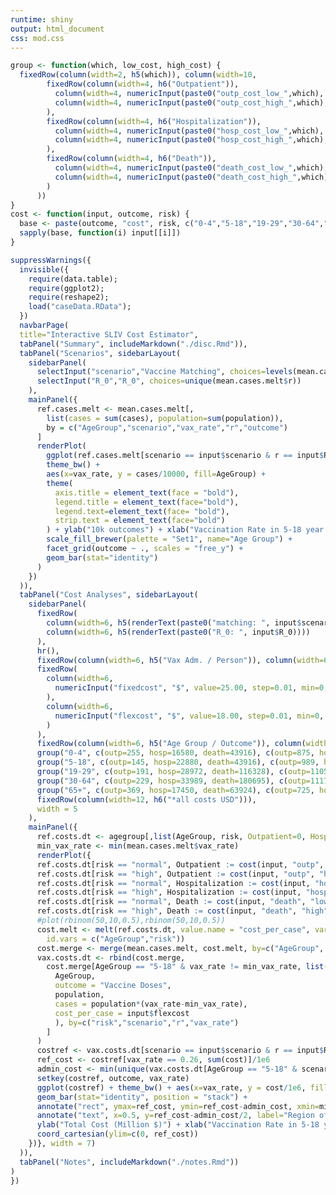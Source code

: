 ```yaml
---
runtime: shiny
output: html_document
css: mod.css
---
```

```r
group <- function(which, low_cost, high_cost) {
  fixedRow(column(width=2, h5(which)), column(width=10,
        fixedRow(column(width=4, h6("Outpatient")), 
          column(width=4, numericInput(paste0("outp_cost_low_",which), "$", value=low_cost["outp"], step=0.01, min=0, max=10e4)),
          column(width=4, numericInput(paste0("outp_cost_high_",which), "$", value=high_cost["outp"], step=0.01, min=0, max=10e4))
        ),
        fixedRow(column(width=4, h6("Hospitalization")), 
          column(width=4, numericInput(paste0("hosp_cost_low_",which), "$", value=low_cost["hosp"], step=0.01, min=0, max=10e4)),
          column(width=4, numericInput(paste0("hosp_cost_high_",which), "$", value=high_cost["hosp"], step=0.01, min=0, max=10e4))
        ),
        fixedRow(column(width=4, h6("Death")), 
          column(width=4, numericInput(paste0("death_cost_low_",which), "$", value=low_cost["death"], step=0.01, min=0, max=10e4)),
          column(width=4, numericInput(paste0("death_cost_high_",which), "$", value=high_cost["death"], step=0.01, min=0, max=10e4))
        )
      ))
}
cost <- function(input, outcome, risk) {
  base <- paste(outcome, "cost", risk, c("0-4","5-18","19-29","30-64","65+"), sep="_")
  sapply(base, function(i) input[[i]])
}

suppressWarnings({
  invisible({
    require(data.table);
    require(ggplot2);
    require(reshape2);
    load("caseData.RData");
  })
  navbarPage(
  title="Interactive SLIV Cost Estimator",
  tabPanel("Summary", includeMarkdown("./disc.Rmd")),
  tabPanel("Scenarios", sidebarLayout(
    sidebarPanel(
      selectInput("scenario","Vaccine Matching", choices=levels(mean.cases.melt$scenario)),
      selectInput("R_0","R_0", choices=unique(mean.cases.melt$r))
    ),
    mainPanel({
      ref.cases.melt <- mean.cases.melt[,
        list(cases = sum(cases), population=sum(population)),
        by = c("AgeGroup","scenario","vax_rate","r","outcome")
      ]
      renderPlot(
        ggplot(ref.cases.melt[scenario == input$scenario & r == input$R_0 & outcome != "OTC"]) + 
        theme_bw() +
        aes(x=vax_rate, y = cases/10000, fill=AgeGroup) +
        theme(
          axis.title = element_text(face = "bold"),
          legend.title = element_text(face="bold"),
          legend.text=element_text(face= "bold"),
          strip.text = element_text(face="bold")
        ) + ylab("10k outcomes") + xlab("Vaccination Rate in 5-18 year olds") +
        scale_fill_brewer(palette = "Set1", name="Age Group") +
        facet_grid(outcome ~ ., scales = "free_y") +
        geom_bar(stat="identity")
      )
    })
  )),
  tabPanel("Cost Analyses", sidebarLayout(
    sidebarPanel(
      fixedRow(
        column(width=6, h5(renderText(paste0("matching: ", input$scenario)))),
        column(width=6, h5(renderText(paste0("R_0: ", input$R_0))))
      ),
      hr(),
      fixedRow(column(width=6, h5("Vax Adm. / Person")), column(width=6, h5("Vax Dose"))),
      fixedRow(
        column(width=6, 
          numericInput("fixedcost", "$", value=25.00, step=0.01, min=0, max=10e4)
        ), 
        column(width=6,
          numericInput("flexcost", "$", value=18.00, step=0.01, min=0, max=10e4)
        )
      ),
      fixedRow(column(width=6, h5("Age Group / Outcome")), column(width=3, h5("Low Risk")), column(width=3, h5("High Risk"))),
      group("0-4", c(outp=255, hosp=16580, death=43916), c(outp=875, hosp=124344, death=408333)),
      group("5-18", c(outp=145, hosp=22880, death=43916), c(outp=989, hosp=312736, death=408333)),
      group("19-29", c(outp=191, hosp=28972, death=116328), c(outp=1105, hosp=72723, death=115648)),
      group("30-64", c(outp=229, hosp=33989, death=180695), c(outp=1117, hosp=62951, death=181102)),
      group("65+", c(outp=369, hosp=17450, death=63924), c(outp=725, hosp=25525, death=50305)),
      fixedRow(column(width=12, h6("*all costs USD"))),
      width = 5
    ),
    mainPanel({ 
      ref.costs.dt <- agegroup[,list(AgeGroup, risk, Outpatient=0, Hospitalization=0, Death=0)]
      min_vax_rate <- min(mean.cases.melt$vax_rate)
      renderPlot({
      ref.costs.dt[risk == "normal", Outpatient := cost(input, "outp", "low") ]
      ref.costs.dt[risk == "high", Outpatient := cost(input, "outp", "high") ]
      ref.costs.dt[risk == "normal", Hospitalization := cost(input, "hosp", "low") ]
      ref.costs.dt[risk == "high", Hospitalization := cost(input, "hosp", "high") ]
      ref.costs.dt[risk == "normal", Death := cost(input, "death", "low") ]
      ref.costs.dt[risk == "high", Death := cost(input, "death", "high") ]
      #plot(rbinom(50,10,0.5),rbinom(50,10,0.5))
      cost.melt <- melt(ref.costs.dt, value.name = "cost_per_case", variable.name = "outcome",
        id.vars = c("AgeGroup","risk"))
      cost.merge <- merge(mean.cases.melt, cost.melt, by=c("AgeGroup", "outcome", "risk"))
      vax.costs.dt <- rbind(cost.merge,
        cost.merge[AgeGroup == "5-18" & vax_rate != min_vax_rate, list(
          AgeGroup,
          outcome = "Vaccine Doses",
          population,
          cases = population*(vax_rate-min_vax_rate),
          cost_per_case = input$flexcost
          ), by=c("risk","scenario","r","vax_rate")
        ]
      )
      costref <- vax.costs.dt[scenario == input$scenario & r == input$R_0, list(cost = sum(cost_per_case*cases)), by = c("vax_rate","outcome")]
      ref_cost <- costref[vax_rate == 0.26, sum(cost)]/1e6
      admin_cost <- min(unique(vax.costs.dt[AgeGroup == "5-18" & scenario == input$scenario & r == input$R_0, list(population = unique(population)), keyby=list(risk, vax_rate)][,list(population = sum(population)), by=vax_rate]$population)*input$fixedcost/1e6, ref_cost)
      setkey(costref, outcome, vax_rate)
      ggplot(costref) + theme_bw() + aes(x=vax_rate, y = cost/1e6, fill=outcome) +
      geom_bar(stat="identity", position = "stack") +
      annotate("rect", ymax=ref_cost, ymin=ref_cost-admin_cost, xmin=min_vax_rate-0.05, xmax=max(costref$vax_rate)+0.05, fill="red", color=NA, alpha=0.2) +
      annotate("text", x=0.5, y=ref_cost-admin_cost/2, label="Region of Net Loss") +
      ylab("Total Cost (Million $)") + xlab("Vaccination Rate in 5-18 year olds") +
      coord_cartesian(ylim=c(0, ref_cost))
    })}, width = 7)
  )),
  tabPanel("Notes", includeMarkdown("./notes.Rmd"))
)
})
```
